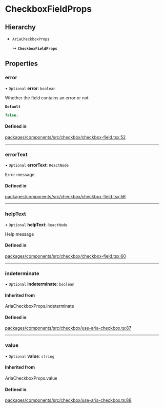 # CheckboxFieldProps

## Hierarchy

- `AriaCheckboxProps`

  ↳ **`CheckboxFieldProps`**

## Properties

### error

• `Optional` **error**: `boolean`

Whether the field contains an error or not

**`Default`**

```ts
false;
```

#### Defined in

[packages/components/src/checkbox/checkbox-field.tsx:52](https://github.com/vtex/shoreline/blob/0b6f8d7fa/packages/components/src/checkbox/checkbox-field.tsx#L52)

---

### errorText

• `Optional` **errorText**: `ReactNode`

Error message

#### Defined in

[packages/components/src/checkbox/checkbox-field.tsx:56](https://github.com/vtex/shoreline/blob/0b6f8d7fa/packages/components/src/checkbox/checkbox-field.tsx#L56)

---

### helpText

• `Optional` **helpText**: `ReactNode`

Help message

#### Defined in

[packages/components/src/checkbox/checkbox-field.tsx:60](https://github.com/vtex/shoreline/blob/0b6f8d7fa/packages/components/src/checkbox/checkbox-field.tsx#L60)

---

### indeterminate

• `Optional` **indeterminate**: `boolean`

#### Inherited from

AriaCheckboxProps.indeterminate

#### Defined in

[packages/components/src/checkbox/use-aria-checkbox.ts:87](https://github.com/vtex/shoreline/blob/0b6f8d7fa/packages/components/src/checkbox/use-aria-checkbox.ts#L87)

---

### value

• `Optional` **value**: `string`

#### Inherited from

AriaCheckboxProps.value

#### Defined in

[packages/components/src/checkbox/use-aria-checkbox.ts:88](https://github.com/vtex/shoreline/blob/0b6f8d7fa/packages/components/src/checkbox/use-aria-checkbox.ts#L88)
